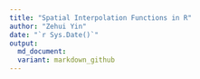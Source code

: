 ```yaml
---
title: "Spatial Interpolation Functions in R"
author: "Zehui Yin"
date: "`r Sys.Date()`"
output:
  md_document:
  variant: markdown_github
---
```


